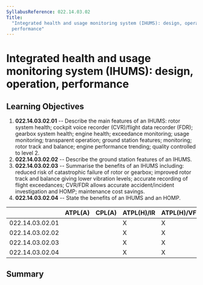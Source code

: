 ```yaml
---
SyllabusReference: 022.14.03.02
Title:
  "Integrated health and usage monitoring system (IHUMS): design, operation,
  performance"
---
```


# Integrated health and usage monitoring system (IHUMS): design, operation, performance

## Learning Objectives

1.  **022.14.03.02.01** -- Describe the main features of an IHUMS: rotor system
    health; cockpit voice recorder (CVR)/flight data recorder (FDR); gearbox
    system health; engine health; exceedance monitoring; usage monitoring;
    transparent operation; ground station features; monitoring; rotor track and
    balance; engine performance trending; quality controlled to level 2.
2.  **022.14.03.02.02** -- Describe the ground station features of an IHUMS.
3.  **022.14.03.02.03** -- Summarise the benefits of an IHUMS including: reduced
    risk of catastrophic failure of rotor or gearbox; improved rotor track and
    balance giving lower vibration levels; accurate recording of flight
    exceedances; CVR/FDR allows accurate accident/incident investigation and
    HOMP; maintenance cost savings.
4.  **022.14.03.02.04** -- State the benefits of an IHUMS and an HOMP.

|                 | ATPL(A) | CPL(A) | ATPL(H)/IR | ATPL(H)/VFR | CPL(H) | IR  | CBIR(A) |
| --------------- | ------- | ------ | ---------- | ----------- | ------ | --- | ------- |
| 022.14.03.02.01 |         |        | X          | X           |        |     |         |
| 022.14.03.02.02 |         |        | X          | X           |        |     |         |
| 022.14.03.02.03 |         |        | X          | X           |        |     |         |
| 022.14.03.02.04 |         |        | X          | X           |        |     |         |

## Summary
